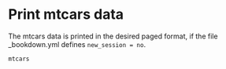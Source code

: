 # Print mtcars data

The mtcars data is printed in the desired paged format, if the file _bookdown.yml defines `new_session = no`.

```r
mtcars
```


